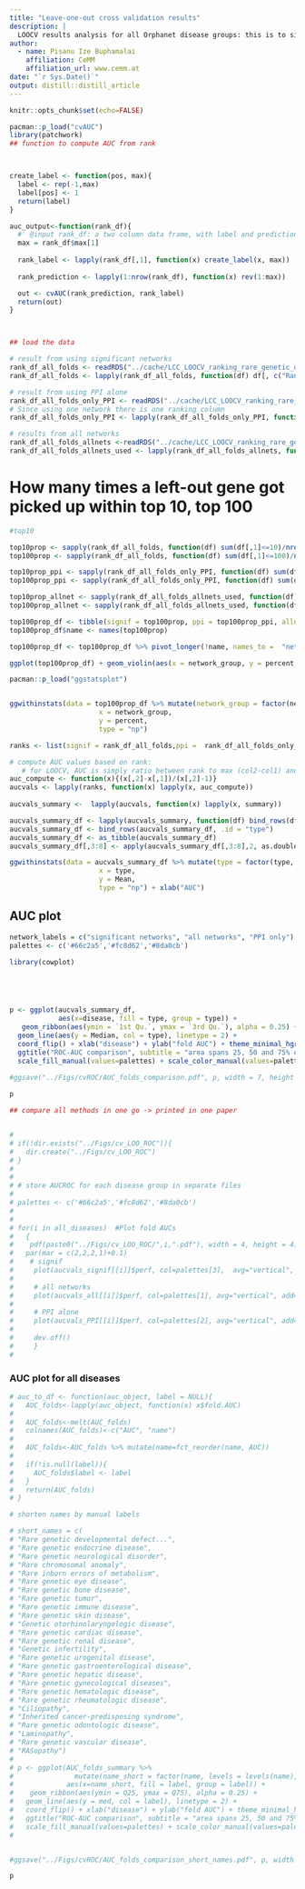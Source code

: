 ```yaml
---
title: "Leave-one-out cross validation results"
description: |
  LOOCV results analysis for all Orphanet disease groups: this is to simulate the actual rare disease gene discovery
author:
  - name: Pisanu Ize Buphamalai
    affiliation: CeMM
    affiliation_url: www.cemm.at 
date: "`r Sys.Date()`"
output: distill::distill_article
---
```


```r
knitr::opts_chunk$set(echo=FALSE)

pacman::p_load("cvAUC")
library(patchwork)
## function to compute AUC from rank



create_label <- function(pos, max){
  label <- rep(-1,max)
  label[pos] <- 1
  return(label)
}

auc_output<-function(rank_df){
  #' @input rank_df: a two column data frame, with label and prediction respectively
  max = rank_df$max[1]
  
  rank_label <- lapply(rank_df[,1], function(x) create_label(x, max))
 
  rank_prediction <- lapply(1:nrow(rank_df), function(x) rev(1:max))

  out <- cvAUC(rank_prediction, rank_label)
  return(out)
}



## load the data

# result from using significant networks
rank_df_all_folds <- readRDS("../cache/LCC_LOOCV_ranking_rare_genetic_diseases.RDS")
rank_df_all_folds <- lapply(rank_df_all_folds, function(df) df[, c("RankArithmP", "max")])

# result from using PPI alone
rank_df_all_folds_only_PPI <- readRDS("../cache/LCC_LOOCV_ranking_rare_genetic_diseases_only_PPI.RDS")
# Since using one network there is one ranking column
rank_df_all_folds_only_PPI <- lapply(rank_df_all_folds_only_PPI, function(df) df[, c("rank", "max")])

# results from all networks
rank_df_all_folds_allnets <-readRDS("../cache/LCC_LOOCV_ranking_rare_genetic_diseases_allnets.RDS")
rank_df_all_folds_allnets_used <- lapply(rank_df_all_folds_allnets, function(df) df[, c("RankArithmP", "max")])
```


# How many times a left-out gene got picked up within top 10, top 100

```r
#top10

top10prop <- sapply(rank_df_all_folds, function(df) sum(df[,1]<=10)/nrow(df))
top100prop <- sapply(rank_df_all_folds, function(df) sum(df[,1]<=100)/nrow(df))

top10prop_ppi <- sapply(rank_df_all_folds_only_PPI, function(df) sum(df[,1]<=10)/nrow(df))
top100prop_ppi <- sapply(rank_df_all_folds_only_PPI, function(df) sum(df[,1]<=100)/nrow(df))

top10prop_allnet <- sapply(rank_df_all_folds_allnets_used, function(df) sum(df[,1]<=10)/nrow(df))
top100prop_allnet <- sapply(rank_df_all_folds_allnets_used, function(df) sum(df[,1]<=100)/nrow(df))

top100prop_df <- tibble(signif = top100prop, ppi = top100prop_ppi, allnets = top100prop_allnet)
top100prop_df$name <- names(top100prop)

top100prop_df <- top100prop_df %>% pivot_longer(!name, names_to =  "network_group", values_to = "percent")

ggplot(top100prop_df) + geom_violin(aes(x = network_group, y = percent, fill = network_group))

pacman::p_load("ggstatsplot")


ggwithinstats(data = top100prop_df %>% mutate(network_group = factor(network_group, levels = c("ppi", "allnets","signif"))),
                      x = network_group,
                      y = percent,
                      type = "np")
```


```r

ranks <- list(signif = rank_df_all_folds,ppi =  rank_df_all_folds_only_PPI, allnets = rank_df_all_folds_allnets_used)

# compute AUC values based on rank:
   # for LOOCV, AUC is simply ratio between rank to max (col2-col1) and range (col2-1)
auc_compute <- function(x){(x[,2]-x[,1])/(x[,2]-1)}
aucvals <- lapply(ranks, function(x) lapply(x, auc_compute))
 
aucvals_summary <-  lapply(aucvals, function(x) lapply(x, summary))

aucvals_summary_df <- lapply(aucvals_summary, function(df) bind_rows(df, .id = "disease"))
aucvals_summary_df <- bind_rows(aucvals_summary_df, .id = "type")
aucvals_summary_df <- as_tibble(aucvals_summary_df)  
aucvals_summary_df[,3:8] <- apply(aucvals_summary_df[,3:8],2, as.double)

ggwithinstats(data = aucvals_summary_df %>% mutate(type = factor(type, levels = c("ppi", "allnets","signif"))),
                      x = type,
                      y = Mean,
                      type = "np") + xlab("AUC")

```



## AUC plot

```r

network_labels = c("significant networks", "all networks", "PPI only")
palettes <- c('#66c2a5','#fc8d62','#8da0cb')

library(cowplot)





p <- ggplot(aucvals_summary_df,
            aes(x=disease, fill = type, group = type)) +
   geom_ribbon(aes(ymin = `1st Qu.`, ymax = `3rd Qu.`), alpha = 0.25) + 
  geom_line(aes(y = Median, col = type), linetype = 2) +
  coord_flip() + xlab("disease") + ylab("fold AUC") + theme_minimal_hgrid() + theme(legend.position = "bottom") +
  ggtitle("ROC-AUC comparison", subtitle = "area spans 25, 50 and 75% quantile") + 
  scale_fill_manual(values=palettes) + scale_color_manual(values=palettes)

#ggsave("../Figs/cvROC/AUC_folds_comparison.pdf", p, width = 7, height = 6)
 
p
```


```r
## compare all methods in one go -> printed in one paper


# 
# if(!dir.exists("../Figs/cv_LOO_ROC")){
#   dir.create("../Figs/cv_LOO_ROC")
# }
# 
# 
# # store AUCROC for each disease group in separate files
# 
# palettes <- c('#66c2a5','#fc8d62','#8da0cb')
# 
# 
# for(i in all_diseases)  #Plot fold AUCs
#   { 
#    pdf(paste0("../Figs/cv_LOO_ROC/",i,".pdf"), width = 4, height = 4)
#   par(mar = c(2,2,2,1)+0.1)
#    # signif
#     plot(aucvals_signif[[i]]$perf, col=palettes[3],  avg="vertical", main=str_remove_all(i, "Rare |genetic | disease| diseases"), xlab = "", ylab ="", font.main = 8, lwd = 3)
#     
#     # all networks
#     plot(aucvals_all[[i]]$perf, col=palettes[1], avg="vertical", add=TRUE, lwd = 2)
#     
#     # PPI alone
#     plot(aucvals_PPI[[i]]$perf, col=palettes[2], avg="vertical", add=TRUE, lwd = 2)
#     
#     dev.off()
#     }
# 

```


### AUC plot for all diseases

```r

# auc_to_df <- function(auc_object, label = NULL){
#   AUC_folds<-lapply(auc_object, function(x) x$fold.AUC)
# 
#   AUC_folds<-melt(AUC_folds)
#   colnames(AUC_folds)<-c("AUC", "name")
# 
#   AUC_folds<-AUC_folds %>% mutate(name=fct_reorder(name, AUC))
#   
#   if(!is.null(label)){
#     AUC_folds$label <- label
#   }
#   return(AUC_folds)
# }

```





```r


# shorten names by manual labels

# short_names = c(
# "Rare genetic developmental defect...", 
# "Rare genetic endocrine disease", 
# "Rare genetic neurological disorder", 
# "Rare chromosomal anomaly", 
# "Rare inborn errors of metabolism", 
# "Rare genetic eye disease", 
# "Rare genetic bone disease", 
# "Rare genetic tumor", 
# "Rare genetic immune disease", 
# "Rare genetic skin disease", 
# "Genetic otorhinolaryngologic disease", 
# "Rare genetic cardiac disease", 
# "Rare genetic renal disease", 
# "Genetic infertility", 
# "Rare genetic urogenital disease", 
# "Rare genetic gastroenterological disease", 
# "Rare genetic hepatic disease", 
# "Rare genetic gynecological diseases", 
# "Rare genetic hematologic disease", 
# "Rare genetic rheumatologic disease", 
# "Ciliopathy", 
# "Inherited cancer-predisposing syndrome", 
# "Rare genetic odontologic disease", 
# "Laminopathy", 
# "Rare genetic vascular disease", 
# "RASopathy")
# 
# p <- ggplot(AUC_folds_summary %>%
#               mutate(name_short = factor(name, levels = levels(name), labels = short_names)),
#             aes(x=name_short, fill = label, group = label)) +
#    geom_ribbon(aes(ymin = Q25, ymax = Q75), alpha = 0.25) +
#   geom_line(aes(y = med, col = label), linetype = 2) +
#   coord_flip() + xlab("disease") + ylab("fold AUC") + theme_minimal_hgrid() + theme(legend.position = "bottom") +
#   ggtitle("ROC-AUC comparison", subtitle = "area spans 25, 50 and 75% quantile") +
#   scale_fill_manual(values=palettes) + scale_color_manual(values=palettes)
# 


#ggsave("../Figs/cvROC/AUC_folds_comparison_short_names.pdf", p, width = 6, height = 6)

p
```




